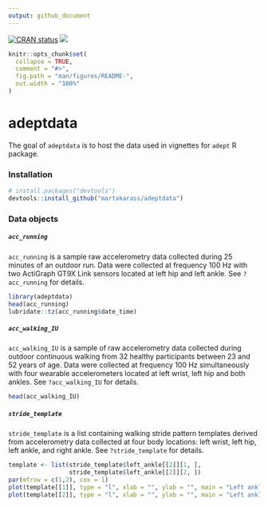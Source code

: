 ```yaml
---
output: github_document
---
```


[![CRAN status](https://www.r-pkg.org/badges/version/adeptdata)](https://cran.r-project.org/package=adeptdata)
[![](https://cranlogs.r-pkg.org/badges/grand-total/adeptdata)](https://cran.r-project.org/package=adeptdata)

<!-- README.md is generated from README.Rmd. Please edit that file -->

```r
knitr::opts_chunk$set(
  collapse = TRUE,
  comment = "#>",
  fig.path = "man/figures/README-",
  out.width = "100%"
)
```

# adeptdata

The goal of `adeptdata` is to host the data used in vignettes for `adept` R package. 

### Installation

```r
# install.packages("devtools")
devtools::install_github("martakarass/adeptdata")
```

### Data objects

##### `acc_running` 

`acc_running` is a sample raw accelerometry data collected during 25 minutes of an outdoor run. Data were collected at frequency 100 Hz with two ActiGraph GT9X Link sensors located at left hip and left ankle. See `?acc_running` for details. 

```r
library(adeptdata)
head(acc_running)
lubridate::tz(acc_running$date_time)
```

##### `acc_walking_IU` 

`acc_walking_IU`  is a sample of raw accelerometry data collected during outdoor continuous walking from 32 healthy participants between 23 and 52 years of age. Data were collected at frequency 100 Hz simultaneously with four wearable accelerometers located at left wrist, left hip and both ankles. See `?acc_walking_IU` for details. 

```r
head(acc_walking_IU)
```

##### `stride_template` 

`stride_template` is a list containing walking stride pattern templates derived from accelerometry data collected at four body locations: left wrist, left hip, left ankle, and right ankle. See `?stride_template` for details. 

```r
template <- list(stride_template$left_ankle[[2]][1, ],
                 stride_template$left_ankle[[2]][2, ])
par(mfrow = c(1,2), cex = 1)
plot(template[[1]], type = "l", xlab = "", ylab = "", main = "Left ankle: template 1")
plot(template[[2]], type = "l", xlab = "", ylab = "", main = "Left ankle: template 2")
```

